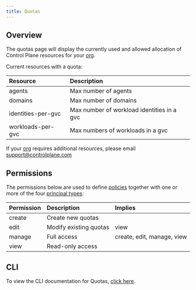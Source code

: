 ```yaml
---
title: Quotas
---
```


## Overview

The quotas page will display the currently used and allowed allocation of Control Plane resources for your [org](/reference/org).

Current resources with a quota:

| Resource           | Description                                |
| :----------------- | :----------------------------------------- |
| agents             | Max number of agents                       |
| domains            | Max number of domains                      |
| identities-per-gvc | Max number of workload identities in a gvc |
| workloads-per-gvc  | Max numbers of workloads in a gvc          |

If your [org](/reference/org) requires additional resources, please email [support@controlplane.com](mailto:support@controlplane.com)

## Permissions

The permissions below are used to define [policies](/reference/policy) together with one or more of the four [principal types](/concepts/principal_types):

| Permission | Description            | Implies                    |
| :--------- | :--------------------- | :------------------------- |
| create     | Create new quotas      |                            |
| edit       | Modify existing quotas | view                       |
| manage     | Full access            | create, edit, manage, view |
| view       | Read-only access       |                            |

## CLI

To view the CLI documentation for Quotas, [click here](/reference/cli#quota).
